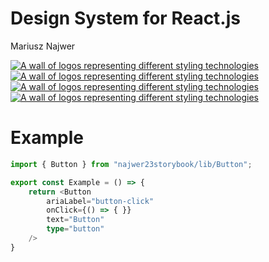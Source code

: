 
<Meta title="GettingStarted" />

# Design System for React.js
Mariusz Najwer

<div style={{ display: "flex", gap: "20px", alignItems: "center", margin: "60px 0 60px" }}>
	<a href="https://www.npmjs.com/package/najwer23storybook" target="_blank">
		<img
			title="NPM package"
			src="https://img.icons8.com/color/96/npm.png"
			alt="A wall of logos representing different styling technologies"
		/>
	</a>
	<a href="https://najwer23.github.io/najwer23storybook/" target="_blank">
		<img
			title="Demo"
			src="https://img.icons8.com/clouds/100/domain.png"
			alt="A wall of logos representing different styling technologies"
		/>
	</a>
	<a href="https://github.com/najwer23/najwer23storybook" target="_blank">
		<img
			title="Github"
			width={96}
			src="https://img.icons8.com/clouds/100/github.png"
			alt="A wall of logos representing different styling technologies"
		/>
	</a>
	<a href="https://www.jsdelivr.com/?query=author%3A%20najwer23" target="_blank">
		<img
			title="jsdelivr"
			src="https://img.icons8.com/external-tal-revivo-color-tal-revivo/96/external-jsdelivr-a-free-fast-and-reliable-open-source-cdn-for-npm-and-github-logo-color-tal-revivo.png"
			alt="A wall of logos representing different styling technologies"
		/>
	</a>
</div>

<div style={{margin: "30px 0 80px" }}>

# Example

```typescript
import { Button } from "najwer23storybook/lib/Button";

export const Example = () => {
    return <Button
        ariaLabel="button-click"
        onClick={() => { }}
        text="Button"
        type="button"
    />
}
```
</div>
